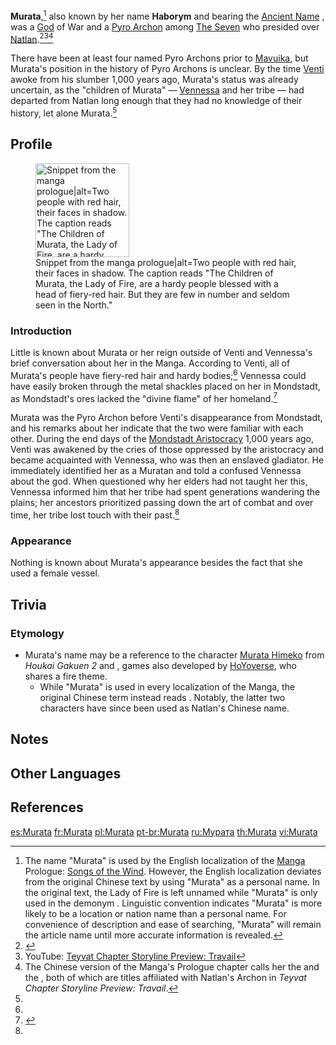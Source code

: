 {{About|the Pyro Archon|the event-exclusive NPC|Murata (Inazuma)}}
{{Character Infobox
|name             = Murata
|type             = Mentioned
|element          = Pyro
|region           = Natlan
|affiliation      = The Seven
|deceased         = Past
|group            = Gods
|title            = Pyro Archon
|title2           = God of War
|title3           = Lady of Fire
}}
'''Murata''',<ref group="Note" name="murata name">The name "Murata" is used by the English localization of the [[Manga]] Prologue: [[Songs of the Wind]]. However, the English localization deviates from the original Chinese text by using "Murata" as a personal name. In the original text, the Lady of Fire is left unnamed while "Murata" is only used in the demonym {{Lang|Muratan|zh=穆纳塔人|zh_rm=Mùnàtǎ rén|zh_tl=Murata people|zh_lit=Munata people}}. Linguistic convention indicates "Murata" is more likely to be a location or nation name than a personal name. For convenience of description and ease of searching, "Murata" will remain the article name until more accurate information is revealed.</ref> also known by her {{w|Goetic}} name '''Haborym''' and bearing the [[Ancient Name]] {{Ancient Name||'''Kiongozi'''|bearer=1}}, was a [[God]] of War and a [[Pyro Archon]] among [[The Seven]] who presided over [[Natlan]].<ref name="Manga Prologue">{{Ref/Manga|0}}</ref><ref>YouTube: [https://youtu.be/TAlKhARUcoY Teyvat Chapter Storyline Preview: Travail]</ref><ref group="Note">The Chinese version of the Manga's Prologue chapter calls her the {{Lang|God of Pyro|zh=火之神|zh_rm=Huǒ zhī Shén|zh_lit=God of Fire}} and the {{Lang|God of War|zh=战争之神|zh_rm=Zhànzhēng zhī Shén}}, both of which are titles affiliated with Natlan's Archon in ''Teyvat Chapter Storyline Preview: Travail''.</ref>

There have been at least four named Pyro Archons prior to [[Mavuika]], but Murata's position in the history of Pyro Archons is unclear. By the time [[Venti]] awoke from his slumber 1,000 years ago, Murata's status was already uncertain, as the "children of Murata" &mdash; [[Vennessa]] and her tribe &mdash; had departed from Natlan long enough that they had no knowledge of their history, let alone Murata.<ref name="Manga Prologue" />

==Profile==
[[File:Manga C0 The Children of Murata.png|150px|thumb|right|Snippet from the manga prologue|alt=Two people with red hair, their faces in shadow. The caption reads "The Children of Murata, the Lady of Fire, are a hardy people blessed with a head of fiery-red hair. But they are few in number and seldom seen in the North."]]
===Introduction===
{{Quote|Back in those days, warriors from every tribe would perform rites of combat and celebrate victories in her name. Come to think of it... She can be pretty obnoxious at times.|Venti's explanation of Murata to Vennessa|Manga Prologue: Songs of the Wind}}
Little is known about Murata or her reign outside of Venti and Vennessa's brief conversation about her in the Manga. According to Venti, all of Murata's people have fiery-red hair and hardy bodies;<ref name="Manga Prologue" /> Vennessa could have easily broken through the metal shackles placed on her in Mondstadt, as Mondstadt's ores lacked the "divine flame" of her homeland.<ref>{{Ref/Item|Shackles of the Dandelion Gladiator}}</ref>

Murata was the Pyro Archon before Venti's disappearance from Mondstadt, and his remarks about her indicate that the two were familiar with each other. During the end days of the [[Mondstadt Aristocracy]] 1,000 years ago, Venti was awakened by the cries of those oppressed by the aristocracy and became acquainted with Vennessa, who was then an enslaved gladiator. He immediately identified her as a Muratan and told a confused Vennessa about the god. When questioned why her elders had not taught her this, Vennessa informed him that her tribe had spent generations wandering the plains; her ancestors prioritized passing down the art of combat and over time, her tribe lost touch with their past.<ref name="Manga Prologue" />

===Appearance===
Nothing is known about Murata's appearance besides the fact that she used a female vessel.

==Trivia==
===Etymology===
* Murata's name may be a reference to the character [[w:c:honkaiimpact3:Murata Himeko|Murata Himeko]] from ''Houkai Gakuen 2'' and ''{{w|Honkai Impact 3rd}}'', games also developed by [[HoYoverse]], who shares a fire theme.
** While "Murata" is used in every localization of the Manga, the original Chinese term instead reads {{Lang|"Munata"|zh=穆纳塔|zh_tl=Mùnàtǎ}}. Notably, the latter two characters have since been used as Natlan's Chinese name.

==Notes==
{{Reflist|note=1}}

==Other Languages==
{{Other Languages|default_hidden = 1
|en      = Murata
|zhs     = 穆纳塔
|zhs_rm  = Mùnàtǎ
|zht     = 穆納塔
|zht_rm  = Mùnàtǎ
|zhja_note = Extrapolated from {{Lang|"Muratan"|zh-Hans=穆纳塔人|zh-Hant=穆納塔人|ja=ムラタ人|sort=zh-Hans,zh-Hant,ja}}. She is only directly addressed as the {{Lang|"God of Fire"|zh=火之神|ja=火の神}}.
|ja      = ムラタ
|ja_rm   = Murata
|ko      = 무라타
|es      = Murata
|es_note = Extrapolated from "Muratán." She is only directly addressed as the {{Lang|"Lady of Fire"|es=Dama de Fuego}}.
|fr      = Murata
|ru      = Мурата
|th      = มุราตัน
|th_rm   = Muratan
|vi      = Murata
|vi_note = Extrapolated from "Muratan." She is only directly addressed as the {{Lang|"God of Fire"|vi=Thần Lửa}}.
|de      = Murata
|id      = Murata
|pt      = Murata
}}

==References==
{{Reflist}}

[[es:Murata]]
[[fr:Murata]]
[[pl:Murata]]
[[pt-br:Murata]]
[[ru:Мурата]]
[[th:Murata]]
[[vi:Murata]]
